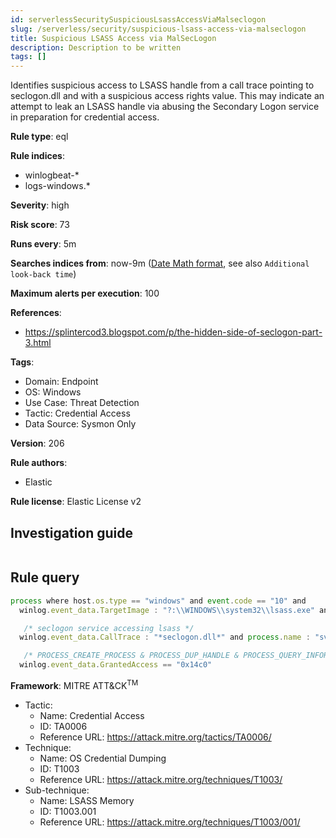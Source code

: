 ```yaml
---
id: serverlessSecuritySuspiciousLsassAccessViaMalseclogon
slug: /serverless/security/suspicious-lsass-access-via-malseclogon
title: Suspicious LSASS Access via MalSecLogon
description: Description to be written
tags: []
---
```


<div id="suspicious-lsass-access-via-malseclogon"></div>

Identifies suspicious access to LSASS handle from a call trace pointing to seclogon.dll and with a suspicious access rights value. This may indicate an attempt to leak an LSASS handle via abusing the Secondary Logon service in preparation for credential access.

**Rule type**: eql

**Rule indices**: 

* winlogbeat-*
* logs-windows.*

**Severity**: high

**Risk score**: 73

**Runs every**: 5m

**Searches indices from**: now-9m ([Date Math format](((ref))/common-options.html#date-math), see also <DocLink id="serverlessSecurityRulesUiCreate" section="set-the-rules-schedule">`Additional look-back time`</DocLink>)

**Maximum alerts per execution**: 100

**References**: 

* https://splintercod3.blogspot.com/p/the-hidden-side-of-seclogon-part-3.html

**Tags**: 

* Domain: Endpoint
* OS: Windows
* Use Case: Threat Detection
* Tactic: Credential Access
* Data Source: Sysmon Only

**Version**: 206

**Rule authors**: 

* Elastic

**Rule license**: Elastic License v2

## Investigation guide

```markdown

```

## Rule query

```js
process where host.os.type == "windows" and event.code == "10" and
  winlog.event_data.TargetImage : "?:\\WINDOWS\\system32\\lsass.exe" and

   /* seclogon service accessing lsass */
  winlog.event_data.CallTrace : "*seclogon.dll*" and process.name : "svchost.exe" and

   /* PROCESS_CREATE_PROCESS & PROCESS_DUP_HANDLE & PROCESS_QUERY_INFORMATION */
  winlog.event_data.GrantedAccess == "0x14c0"

```

**Framework**: MITRE ATT&CK<sup>TM</sup>

* Tactic:
    * Name: Credential Access
    * ID: TA0006
    * Reference URL: https://attack.mitre.org/tactics/TA0006/
* Technique:
    * Name: OS Credential Dumping
    * ID: T1003
    * Reference URL: https://attack.mitre.org/techniques/T1003/
* Sub-technique:
    * Name: LSASS Memory
    * ID: T1003.001
    * Reference URL: https://attack.mitre.org/techniques/T1003/001/

